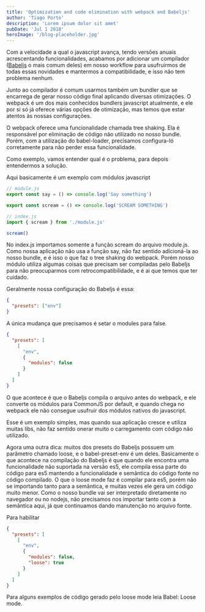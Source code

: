 ```yaml
---
title: 'Optimization and code elimination with webpack and Babeljs'
author: 'Tiago Porto'
description: 'Lorem ipsum dolor sit amet'
pubDate: 'Jul 1 2018'
heroImage: '/blog-placeholder.jpg'
---
```


Com a velocidade a qual o javascript avança, tendo versões anuais acrescentando
funcionalidades, acabamos por adicionar um compilador ([Babeljs](https://babeljs.io/)
o mais comum deles) em nosso workflow para usufruirmos de todas essas novidades
e mantermos a compatibilidade, e isso não tem problema nenhum.

Junto ao compilador é comum usarmos também um bundler que se encarrega de gerar nosso código final aplicando diversas otimizações. O webpack é um dos mais conhecidos bundlers javascript atualmente, e ele por si só já oferece várias opções de otimização, mas temos que estar atentos às nossas configurações.

O webpack oferece uma funcionalidade chamada tree shaking. Ela é responsável por eliminação de código não utilizado no nosso bundle. Porém, com a utilização do babel-loader, precisamos configura-ló corretamente para não perder essa funcionalidade.

Como exemplo, vamos entender qual é o problema, para depois entendermos a solução.

Aqui basicamente é um exemplo com módulos javascript

```js
// module.js
export const say = () => console.log('Say something')

export const scream = () => console.log('SCREAM SOMETHING')
```

```js
// index.js
import { scream } from './module.js'

scream()
```

No index.js importamos somente a função scream do arquivo module.js. Como nossa aplicação não usa a função say, não faz sentido adicioná-la ao nosso bundle, e é isso o que faz o tree shaking do webpack. Porém nosso módulo utiliza algumas coisas que precisam ser compiladas pelo Babeljs para não preocuparmos com retrocompatibilidade, e é ai que temos que ter cuidado.

Geralmente nossa configuração do Babeljs é essa:

```json
{
  "presets": ["env"]
}
```

A única mudança que precisamos é setar o modules para false.

```json
{
  "presets": [
    [
      "env",
      {
        "modules": false
      }
    ]
  ]
}
```

O que acontece é que o Babeljs compila o arquivo antes do webpack, e ele converte os módulos para CommonJS por default, e quando chega no webpack ele não consegue usufruir dos módulos nativos do javascript.

Esse é um exemplo simples, mas quando sua aplicação cresce e utiliza muitas libs, não faz sentido onerar muito o carregamento com código não utilizado.

Agora uma outra dica: muitos dos presets do Babeljs possuem um parâmetro chamado loose, e o babel-preset-env é um deles. Basicamente o que acontece na compilação do Babeljs é que quando ele encontra uma funcionalidade não suportada na versão es5, ele compila essa parte do código para es5 mantendo a funcionalidade e semântica do código fonte no código compilado. O que o loose mode faz é compilar para es5, porém não se importando tanto para a semântica, e muitas vezes ele gera um código muito menor. Como o nosso bundle vai ser interpretado diretamente no navegador ou no nodejs, não precisamos nos importar tanto com a semântica aqui, já que continuamos dando manutenção no arquivo fonte.

Para habilitar

```json
{
  "presets": [
    [
      "env",
      {
        "modules": false,
        "loose": true
      }
    ]
  ]
}
```

Para alguns exemplos de código gerado pelo loose mode leia Babel: Loose mode.
